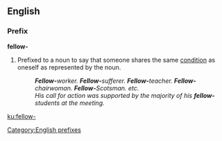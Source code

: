 {{also|fellow}}
==English==

===Prefix===
'''fellow-'''

# Prefixed to a noun to say that someone shares the same [[condition]] as oneself as represented by the noun.
#: '''''Fellow-'''worker. '''Fellow-'''sufferer. '''Fellow-'''teacher. '''Fellow-'''chairwoman. '''Fellow-'''Scotsman. etc.''
#: ''His call for action was supported by the majority of his '''fellow-'''students at the meeting.''

[[Category:English prefixes]]

[[ku:fellow-]]